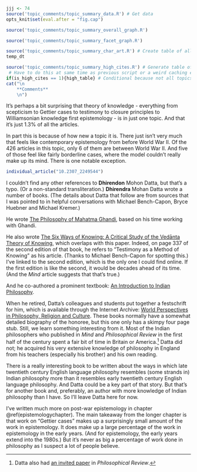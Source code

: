```r
jjj <- 74
source('topic_comments/topic_summary_data.R') # Get data
opts_knit$set(eval.after = "fig.cap")
```

```r
source('topic_comments/topic_summary_overall_graph.R')
```

```r
source('topic_comments/topic_summary_facet_graph.R')
```

```r
source('topic_comments/topic_summary_char_art.R') # Create table of all articles in topic
temp_dt
```

```r
source('topic_comments/topic_summary_high_cites.R') # Generate table of highly cited articles. 
 # Have to do this at same time as previous script or a weird caching error occurs.
if(is_high_cites == 1){high_table} # Conditional because not all topics have high cites
cat("\n
	**Comments**
	\n")
```

It's perhaps a bit surprising that theory of knowledge - everything from scepticism to Gettier cases to testimony to closure principles to Williamsonian knowledge first epistemology - is in just one topic. And that it's just 1.3% of all the articles.

In part this is because of how new a topic it is. There just isn't very much that feels like contemporary epistemology from before World War II. Of the 426 articles in this topic, only 6 of them are between World War II. And five of those feel like fairly borderline cases, where the model couldn't really make up its mind. There is one notable exception.

```r
individual_article("10.2307_2249544")
```

I couldn't find any other references to **Dhirendon** Mohon Datta, but that's a typo. (Or a non-standard transliteration.) **Dhirendra** Mohan Datta wrote a number of books. (The details about Datta that follow are from sources that I was pointed to in helpful conversations with Michael Bench-Capon, Bryce Huebner and Michael Kremer.)

He wrote [The Philosophy of Mahatma Ghandi](https://www.amazon.com/Philosophy-Mahatma-Gandhi-Dhirendra-Mohan/dp/0299010147), based on his time working with Ghandi. 

He also wrote [The Six Ways of Knowing: A Critical Study of the Vedānta Theory of Knowing](https://archive.org/details/TheSixWaysOfKnowing1960D.M.Datta/mode/2up), which overlaps with this paper. Indeed, on page 337 of the second edition of that book, he refers to "Testimony as a Method of Knowing" as his article. (Thanks to Michael Bench-Capon for spotting this.) I've linked to the second edition, which is the only one I could find online. If the first edition is like the second, it would be decades ahead of its time. (And the _Mind_ article suggests that that's true.)

And he co-authored a prominent textbook: [An Introduction to Indian Philosophy](https://www.amazon.com/dp/B01C2IHREY/ref=dp-kindle-redirect).

When he retired, Datta's colleagues and students put together a festschrift for him, which is available through the Internet Archive: [World Perspectives in Philosophy, Religion and Culture](https://archive.org/details/in.ernet.dli.2015.126145/page/n7/mode/2up). These books normally have a somewhat detailed biography of the honoree, but this one only has a skimpy four page stub. Still, we learn something interesting from it. Most of the Indian philosophers who published in _Mind_ and _Philosophical Review_ in the first half of the century spent a fair bit of time in Britain or America.^[Datta also had [an invited paper](https://www.jstor.org/stable/2181796?seq=1#metadata_info_tab_contents) in _Philosophical Review_.] Datta did not; he acquired his very extensive knowledge of philosophy in England from his teachers (especially his brother) and his own reading.

There is a really interesting book to be written about the ways in which late twentieth century English language philosophy resembles (some strands in) Indian philosophy more than it resembles early twentieth century English language philosophy. And Datta could be a key part of that story. But that's for another book and, preferably, an author with more knowledge of Indian philosophy than I have. So I'll leave Datta here for now.

I've written much more on post-war epistemology in chapter \@ref(epistemologychapter). The main takeaway from the longer chapter is that work on "Gettier cases" makes up a surprisingly small amount of the work in epistemology. It does make up a large percentage of the work in epistemology in the early years. (And for epistemology, the early years extend into the 1980s.) But it's never as big a percentage of work done in philosophy as I suspect a lot of people believe.